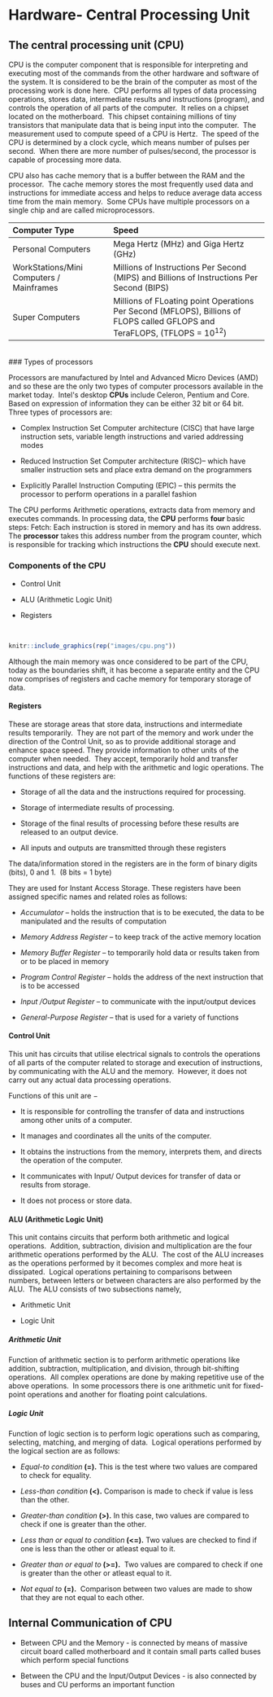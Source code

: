# Hardware- Central Processing Unit

## The central processing unit (CPU)  
CPU is the computer component that is
responsible for interpreting and executing most of the commands from the
other hardware and software of the system. It is considered to be the
brain of the computer as most of the processing work is done here.  CPU
performs all types of data processing operations, stores data,
intermediate results and instructions (program), and controls the
operation of all parts of the computer.  It relies on a chipset located
on the motherboard.  This chipset containing millions of tiny
transistors that manipulate data that is being input into the computer. 
The measurement used to compute speed of a CPU is Hertz.  The speed of
the CPU is determined by a clock cycle, which means number of pulses per
second.  When there are more number of pulses/second, the processor is
capable of processing more data. 

CPU also has cache memory that is a buffer between the RAM and the
processor.  The cache memory stores the most frequently used data and
instructions for immediate access and helps to reduce average data
access time from the main memory.  Some CPUs have multiple processors on
a single chip and are called microprocessors. 

  **Computer Type**                          **Speed**
  ------------------------------------------ -----------------------------------------------------------------------------------------------------------------------------
  Personal Computers                         Mega Hertz (MHz) and Giga Hertz (GHz)
  WorkStations/Mini Computers / Mainframes   Millions of Instructions Per Second (MIPS) and Billions of Instructions Per Second (BIPS)
  Super Computers                            Millions of FLoating point Operations Per Second (MFLOPS), Billions of FLOPS called GFLOPS and TeraFLOPS, (TFLOPS = 10^12^)

   
### Types of processors  

Processors are manufactured by Intel and Advanced Micro Devices (AMD)
and so these are the only two types of computer processors available in
the market today.  Intel\'s desktop **CPUs** include Celeron, Pentium
and Core.  Based on expression of information they can be either 32 bit
or 64 bit.  Three types of processors are:

-   Complex Instruction Set Computer architecture (CISC) that have large
    instruction sets, variable length instructions and varied addressing
    modes

-   Reduced Instruction Set Computer architecture (RISC)-- which have
    smaller instruction sets and place extra demand on the programmers

-   Explicitly Parallel Instruction Computing (EPIC) -- this permits the
    processor to perform operations in a parallel fashion

The CPU performs Arithmetic operations, extracts data from memory and
executes commands. In processing data,
the **CPU** performs **four** basic steps: Fetch: Each instruction is
stored in memory and has its own address. The **processor** takes this
address number from the program counter, which is responsible for
tracking which instructions the **CPU** should execute next.

### Components of the CPU  

-   Control Unit

-   ALU (Arithmetic Logic Unit)

-   Registers

 

```{r cpu, echo=FALSE,fig.cap='Components of CPU',out.width="80%", fig.align='center'}
knitr::include_graphics(rep("images/cpu.png"))
``` 

Although the main memory was once considered to be part of the CPU,
today as the boundaries shift, it has become a separate entity and the
CPU now comprises of registers and cache memory for temporary storage of
data. 

#### Registers  

These are storage areas that store data, instructions and intermediate
results temporarily.  They are not part of the memory and work under the
direction of the Control Unit, so as to provide additional storage and
enhance space speed. They provide information to other units of the
computer when needed.  They accept, temporarily hold and transfer
instructions and data, and help with the arithmetic and logic
operations. The functions of these registers are:

-   Storage of all the data and the instructions required for
    processing.

-   Storage of intermediate results of processing.

-   Storage of the final results of processing before these results are
    released to an output device.

-   All inputs and outputs are transmitted through these registers

The data/information stored in the registers are in the form of binary
digits (bits), 0 and 1.  (8 bits = 1 byte)

They are used for Instant Access Storage. These registers have been
assigned specific names and related roles as follows:

-   *Accumulator* -- holds the instruction that is to be executed, the
    data to be manipulated and the results of computation

-   *Memory Address Register* -- to keep track of the active memory
    location

-   *Memory Buffer Register* -- to temporarily hold data or results
    taken from or to be placed in memory

-   *Program Control Register *-- holds the address of the next
    instruction that is to be accessed

-   *Input /Output Register --* to communicate with the input/output
    devices

-   *General-Purpose Register* -- that is used for a variety of
    functions

#### Control Unit  

This unit has circuits that utilise electrical signals to controls the
operations of all parts of the computer related to storage and execution
of instructions, by communicating with the ALU and the memory.  However,
it does not carry out any actual data processing operations.

Functions of this unit are −

-   It is responsible for controlling the transfer of data and
    instructions among other units of a computer.

-   It manages and coordinates all the units of the computer.

-   It obtains the instructions from the memory, interprets them, and
    directs the operation of the computer.

-   It communicates with Input/ Output devices for transfer of data or
    results from storage.

-   It does not process or store data.

#### ALU (Arithmetic Logic Unit)  

This unit contains circuits that perform both arithmetic and logical
operations.  Addition, subtraction, division and multiplication are the
four arithmetic operations performed by the ALU.  The cost of the ALU
increases as the operations performed by it becomes complex and more
heat is dissipated.  Logical operations pertaining to comparisons
between numbers, between letters or between characters are also
performed by the ALU.  The ALU consists of two subsections namely,

-   Arithmetic Unit

-   Logic Unit

##### Arithmetic Unit  

Function of arithmetic section is to perform arithmetic operations like
addition, subtraction, multiplication, and division, through
bit-shifting operations.  All complex operations are done by making
repetitive use of the above operations.  In some processors there is one
arithmetic unit for fixed-point operations and another for floating
point calculations. 

##### Logic Unit  

Function of logic section is to perform logic operations such as
comparing, selecting, matching, and merging of data.  Logical operations
performed by the logical section are as follows:

-   *Equal-to condition*** (=).** This is the test where two values are
    compared to check for equality.

-   *Less-than condition*** (\<).** Comparison is made to check if value
    is less than the other.

-   *Greater-than condition*** (\>).** In this case, two values are
    compared to check if one is greater than the other.

-   *Less than or equal to condition*** (\<=).** Two values are checked
    to find if one is less than the other or atleast equal to it.

-   *Greater than or equal to*** (\>=).**  Two values are compared to
    check if one is greater than the other or atleast equal to it.

-   *Not equal to ***(=).**  Comparison between two values are made to
    show that they are not equal to each other.

## Internal Communication of CPU  

-   Between CPU and the Memory - is connected by means of massive
    circuit board called motherboard and it contain small parts called
    buses which perform special functions  
    
-   Between the CPU and the Input/Output Devices - is also connected by
    buses and CU performs an important function
